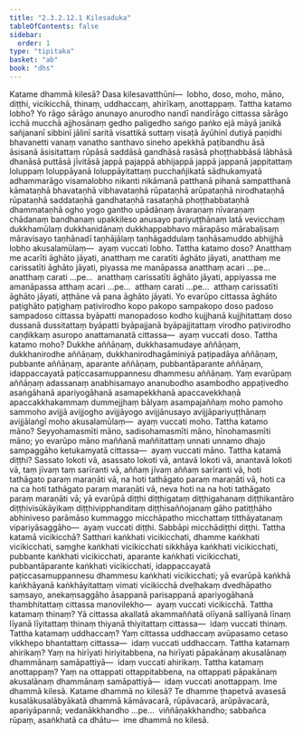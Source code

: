 ```yaml
---
title: "2.3.2.12.1 Kilesaduka"
tableOfContents: false
sidebar:
  order: 1
type: "tipitaka"
basket: "ab"
book: "dhs"
---
```



<DynamicBreadcrumb />

<Division number="1235" book="dhs" bookNo="29" page="243">

<Paragraph number="1933" book="dhs">
Katame dhammā kilesā? Dasa kilesavatthūni—  lobho, doso, moho, māno, diṭṭhi, vicikicchā, thinaṃ, uddhaccaṃ, ahirīkaṃ, anottappaṃ.
</Paragraph>

</Division>
<Division number="1236" book="dhs" bookNo="29" page="243">

<Paragraph number="1934" book="dhs">
Tattha katamo lobho? Yo rāgo sārāgo anunayo anurodho nandī nandīrāgo cittassa sārāgo icchā mucchā ajjhosānaṃ gedho paligedho saṅgo paṅko ejā māyā janikā sañjananī sibbinī jālinī saritā visattikā suttaṃ visaṭā āyūhinī dutiyā paṇidhi bhavanetti vanaṃ vanatho santhavo sineho apekkhā paṭibandhu āsā āsisanā āsisitattaṃ rūpāsā saddāsā gandhāsā rasāsā phoṭṭhabbāsā lābhāsā dhanāsā puttāsā jīvitāsā jappā pajappā abhijappā jappā jappanā jappitattaṃ loluppaṃ loluppāyanā loluppāyitattaṃ pucchañjikatā sādhukamyatā adhammarāgo visamalobho nikanti nikāmanā patthanā pihanā sampatthanā kāmataṇhā bhavataṇhā vibhavataṇhā rūpataṇhā arūpataṇhā nirodhataṇhā rūpataṇhā saddataṇhā gandhataṇhā rasataṇhā phoṭṭhabbataṇhā dhammataṇhā ogho yogo gantho upādānaṃ āvaraṇaṃ nīvaraṇaṃ chādanaṃ bandhanaṃ upakkileso anusayo pariyuṭṭhānaṃ latā vevicchaṃ dukkhamūlaṃ dukkhanidānaṃ dukkhappabhavo mārapāso mārabaḷisaṃ māravisayo taṇhānadī taṇhājālaṃ taṇhāgaddulaṃ taṇhāsamuddo abhijjhā lobho akusalamūlaṃ—  ayaṃ vuccati lobho.
</Paragraph>

</Division>
<Division number="1237" book="dhs" bookNo="29" page="244">

<Paragraph number="1935" book="dhs">
Tattha katamo doso? Anatthaṃ me acarīti āghāto jāyati, anatthaṃ me caratīti āghāto jāyati, anatthaṃ me carissatīti āghāto jāyati, piyassa me manāpassa anatthaṃ acari …pe…  anatthaṃ carati …pe…  anatthaṃ carissatīti āghāto jāyati, appiyassa me amanāpassa atthaṃ acari …pe…  atthaṃ carati …pe…  atthaṃ carissatīti āghāto jāyati, aṭṭhāne vā pana āghāto jāyati. Yo evarūpo cittassa āghāto paṭighāto paṭighaṃ paṭivirodho kopo pakopo sampakopo doso padoso sampadoso cittassa byāpatti manopadoso kodho kujjhanā kujjhitattaṃ doso dussanā dussitattaṃ byāpatti byāpajjanā byāpajjitattaṃ virodho paṭivirodho caṇḍikkaṃ asuropo anattamanatā cittassa—  ayaṃ vuccati doso.
</Paragraph>

</Division>
<Division number="1238" book="dhs" bookNo="29" page="244">

<Paragraph number="1936" book="dhs">
Tattha katamo moho? Dukkhe aññāṇaṃ, dukkhasamudaye aññāṇaṃ, dukkhanirodhe aññāṇaṃ, dukkhanirodhagāminiyā paṭipadāya aññāṇaṃ, pubbante aññāṇaṃ, aparante aññāṇaṃ, pubbantāparante aññāṇaṃ, idappaccayatā paṭiccasamuppannesu dhammesu aññāṇaṃ. Yaṃ evarūpaṃ aññāṇaṃ adassanaṃ anabhisamayo ananubodho asambodho appaṭivedho asaṅgāhanā apariyogāhanā asamapekkhanā apaccavekkhaṇā apaccakkhakammaṃ dummejjhaṃ bālyaṃ asampajaññaṃ moho pamoho sammoho avijjā avijjogho avijjāyogo avijjānusayo avijjāpariyuṭṭhānaṃ avijjālaṅgī moho akusalamūlaṃ—  ayaṃ vuccati moho.
</Paragraph>

</Division>
<Division number="1239" book="dhs" bookNo="29" page="245">

<Paragraph number="1937" book="dhs">
Tattha katamo māno? Seyyohamasmīti māno, sadisohamasmīti māno, hīnohamasmīti māno; yo evarūpo māno maññanā maññitattaṃ unnati unnamo dhajo sampaggāho ketukamyatā cittassa—  ayaṃ vuccati māno.
</Paragraph>

</Division>
<Division number="1240" book="dhs" bookNo="29" page="245">

<Paragraph number="1938" book="dhs">
Tattha katamā diṭṭhi? Sassato lokoti vā, asassato lokoti vā, antavā lokoti vā, anantavā lokoti vā, taṃ jīvaṃ taṃ sarīranti vā, aññaṃ jīvaṃ aññaṃ sarīranti vā, hoti tathāgato paraṃ maraṇāti vā, na hoti tathāgato paraṃ maraṇāti vā, hoti ca na ca hoti tathāgato paraṃ maraṇāti vā, neva hoti na na hoti tathāgato paraṃ maraṇāti vā; yā evarūpā diṭṭhi diṭṭhigataṃ diṭṭhigahanaṃ diṭṭhikantāro diṭṭhivisūkāyikaṃ diṭṭhivipphanditaṃ diṭṭhisaññojanaṃ gāho patiṭṭhāho abhiniveso parāmāso kummaggo micchāpatho micchattaṃ titthāyatanaṃ vipariyāsaggāho—  ayaṃ vuccati diṭṭhi. Sabbāpi micchādiṭṭhi diṭṭhi.
</Paragraph>

</Division>
<Division number="1241" book="dhs" bookNo="29" page="245">

<Paragraph number="1939" book="dhs">
Tattha katamā vicikicchā? Satthari kaṅkhati vicikicchati, dhamme kaṅkhati vicikicchati, saṃghe kaṅkhati vicikicchati sikkhāya kaṅkhati vicikicchati, pubbante kaṅkhati vicikicchati, aparante kaṅkhati vicikicchati, pubbantāparante kaṅkhati vicikicchati, idappaccayatā paṭiccasamuppannesu dhammesu kaṅkhati vicikicchati; yā evarūpā kaṅkhā kaṅkhāyanā kaṅkhāyitattaṃ vimati vicikicchā dveḷhakaṃ dvedhāpatho saṃsayo, anekaṃsaggāho āsappanā parisappanā apariyogāhanā thambhitattaṃ cittassa manovilekho—  ayaṃ vuccati vicikicchā.
</Paragraph>

</Division>
<Division number="1242" book="dhs" bookNo="29" page="245">

<Paragraph number="1940" book="dhs">
Tattha katamaṃ thinaṃ? Yā cittassa akallatā akammaññatā olīyanā sallīyanā līnaṃ līyanā līyitattaṃ thinaṃ thiyanā thiyitattaṃ cittassa—  idaṃ vuccati thinaṃ.
</Paragraph>

</Division>
<Division number="1243" book="dhs" bookNo="29" page="245">

<Paragraph number="1941" book="dhs">
Tattha katamaṃ uddhaccaṃ? Yaṃ cittassa uddhaccaṃ avūpasamo cetaso vikkhepo bhantattaṃ cittassa—  idaṃ vuccati uddhaccaṃ.
</Paragraph>

</Division>
<Division number="1244" book="dhs" bookNo="29" page="245">

<Paragraph number="1942" book="dhs">
Tattha katamaṃ ahirikaṃ? Yaṃ na hirīyati hiriyitabbena, na hirīyati pāpakānaṃ akusalānaṃ dhammānaṃ samāpattiyā—  idaṃ vuccati ahirikaṃ.
</Paragraph>

</Division>
<Division number="1245" book="dhs" bookNo="29" page="246">

<Paragraph number="1943" book="dhs">
Tattha katamaṃ anottappaṃ? Yaṃ na ottappati ottappitabbena, na ottappati pāpakānaṃ akusalānaṃ dhammānaṃ samāpattiyā—  idaṃ vuccati anottappaṃ.
</Paragraph>

<Paragraph number="1944" book="dhs">
Ime dhammā kilesā.
</Paragraph>

</Division>
<Division number="1246" book="dhs" bookNo="29" page="246">

<Paragraph number="1945" book="dhs">
Katame dhammā no kilesā? Te dhamme ṭhapetvā avasesā kusalākusalābyākatā dhammā kāmāvacarā, rūpāvacarā, arūpāvacarā, apariyāpannā; vedanākkhandho …pe…  viññāṇakkhandho; sabbañca rūpaṃ, asaṅkhatā ca dhātu—  ime dhammā no kilesā.
</Paragraph>
</Division>